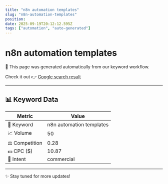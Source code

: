 ```yaml
---
title: "n8n automation templates"
slug: "n8n-automation-templates"
position: 
date: 2025-09-19T20:12:12.595Z
tags: ["automation", "auto-generated"]
---
```



# n8n automation templates

<Alert>
  🚀 This page was generated automatically from our keyword workflow.
</Alert>

Check it out 👉 [Google search result]()

---

## 📊 Keyword Data

| Metric         | Value        |
|----------------|--------------|
| 🔑 Keyword     | n8n automation templates   |
| 📈 Volume      | 50 |
| ⚖️ Competition | 0.28 |
| 💵 CPC ($)     | 10.87 |
| 🎯 Intent      | commercial |

---

✨ Stay tuned for more updates!
